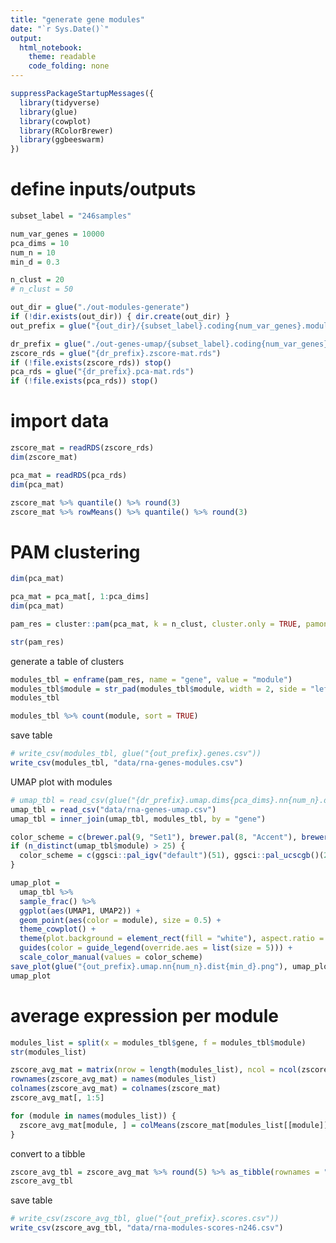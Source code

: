 ```yaml
---
title: "generate gene modules"
date: "`r Sys.Date()`"
output:
  html_notebook:
    theme: readable
    code_folding: none
---
```


```r
suppressPackageStartupMessages({
  library(tidyverse)
  library(glue)
  library(cowplot)
  library(RColorBrewer)
  library(ggbeeswarm)
})
```

# define inputs/outputs

```r
subset_label = "246samples"

num_var_genes = 10000
pca_dims = 10
num_n = 10
min_d = 0.3

n_clust = 20
# n_clust = 50

out_dir = glue("./out-modules-generate")
if (!dir.exists(out_dir)) { dir.create(out_dir) }
out_prefix = glue("{out_dir}/{subset_label}.coding{num_var_genes}.modules.dim{pca_dims}.k{n_clust}")

dr_prefix = glue("./out-genes-umap/{subset_label}.coding{num_var_genes}")
zscore_rds = glue("{dr_prefix}.zscore-mat.rds")
if (!file.exists(zscore_rds)) stop()
pca_rds = glue("{dr_prefix}.pca-mat.rds")
if (!file.exists(pca_rds)) stop()
```

# import data

```r
zscore_mat = readRDS(zscore_rds)
dim(zscore_mat)
```

```r
pca_mat = readRDS(pca_rds)
dim(pca_mat)
```

```r
zscore_mat %>% quantile() %>% round(3)
zscore_mat %>% rowMeans() %>% quantile() %>% round(3)
```

# PAM clustering

```r
dim(pca_mat)
```

```r
pca_mat = pca_mat[, 1:pca_dims]
dim(pca_mat)
```

```r
pam_res = cluster::pam(pca_mat, k = n_clust, cluster.only = TRUE, pamonce = 5)
```

```r
str(pam_res)
```

generate a table of clusters

```r
modules_tbl = enframe(pam_res, name = "gene", value = "module")
modules_tbl$module = str_pad(modules_tbl$module, width = 2, side = "left", pad = "0")
modules_tbl
```

```r
modules_tbl %>% count(module, sort = TRUE)
```

save table

```r
# write_csv(modules_tbl, glue("{out_prefix}.genes.csv"))
write_csv(modules_tbl, "data/rna-genes-modules.csv")
```

UMAP plot with modules

```r
# umap_tbl = read_csv(glue("{dr_prefix}.umap.dims{pca_dims}.nn{num_n}.dist{min_d}.csv"))
umap_tbl = read_csv("data/rna-genes-umap.csv")
umap_tbl = inner_join(umap_tbl, modules_tbl, by = "gene")

color_scheme = c(brewer.pal(9, "Set1"), brewer.pal(8, "Accent"), brewer.pal(8, "Dark2"))
if (n_distinct(umap_tbl$module) > 25) {
  color_scheme = c(ggsci::pal_igv("default")(51), ggsci::pal_ucscgb()(26))
}

umap_plot =
  umap_tbl %>%
  sample_frac() %>%
  ggplot(aes(UMAP1, UMAP2)) +
  geom_point(aes(color = module), size = 0.5) +
  theme_cowplot() +
  theme(plot.background = element_rect(fill = "white"), aspect.ratio = 1, axis.text = element_blank(), axis.ticks = element_blank(), legend.title = element_blank()) +
  guides(color = guide_legend(override.aes = list(size = 5))) +
  scale_color_manual(values = color_scheme)
save_plot(glue("{out_prefix}.umap.nn{num_n}.dist{min_d}.png"), umap_plot, base_width = 8, base_height = 6)
umap_plot
```

# average expression per module

```r
modules_list = split(x = modules_tbl$gene, f = modules_tbl$module)
str(modules_list)
```

```r
zscore_avg_mat = matrix(nrow = length(modules_list), ncol = ncol(zscore_mat))
rownames(zscore_avg_mat) = names(modules_list)
colnames(zscore_avg_mat) = colnames(zscore_mat)
zscore_avg_mat[, 1:5]
```

```r
for (module in names(modules_list)) {
  zscore_avg_mat[module, ] = colMeans(zscore_mat[modules_list[[module]], ])
}
```

convert to a tibble

```r
zscore_avg_tbl = zscore_avg_mat %>% round(5) %>% as_tibble(rownames = "module")
zscore_avg_tbl
```

save table

```r
# write_csv(zscore_avg_tbl, glue("{out_prefix}.scores.csv"))
write_csv(zscore_avg_tbl, "data/rna-modules-scores-n246.csv")
```

